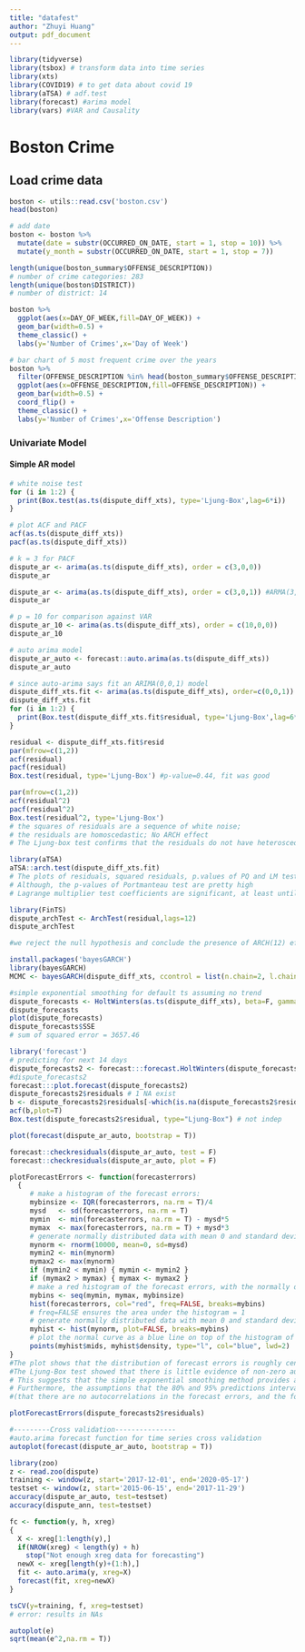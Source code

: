 ```yaml
---
title: "datafest"
author: "Zhuyi Huang"
output: pdf_document
---
```

```r
library(tidyverse)
library(tsbox) # transform data into time series
library(xts)
library(COVID19) # to get data about covid 19
library(aTSA) # adf.test
library(forecast) #arima model
library(vars) #VAR and Causality
```

# Boston Crime
## Load crime data
```r
boston <- utils::read.csv('boston.csv')
head(boston)

# add date
boston <- boston %>%
  mutate(date = substr(OCCURRED_ON_DATE, start = 1, stop = 10)) %>%
  mutate(y_month = substr(OCCURRED_ON_DATE, start = 1, stop = 7))

```

```r
length(unique(boston_summary$OFFENSE_DESCRIPTION))
# number of crime categories: 283
length(unique(boston$DISTRICT))
# number of district: 14

boston %>%
  ggplot(aes(x=DAY_OF_WEEK,fill=DAY_OF_WEEK)) +
  geom_bar(width=0.5) + 
  theme_classic() +
  labs(y='Number of Crimes',x='Day of Week')

```

```r
# bar chart of 5 most frequent crime over the years
boston %>%
  filter(OFFENSE_DESCRIPTION %in% head(boston_summary$OFFENSE_DESCRIPTION, 5)) %>%
  ggplot(aes(x=OFFENSE_DESCRIPTION,fill=OFFENSE_DESCRIPTION)) +
  geom_bar(width=0.5) +
  coord_flip() +
  theme_classic() +
  labs(y='Number of Crimes',x='Offense Description')
```

### Univariate Model
#### Simple AR model
```r
# white noise test
for (i in 1:2) {
  print(Box.test(as.ts(dispute_diff_xts), type='Ljung-Box',lag=6*i))
}

# plot ACF and PACF
acf(as.ts(dispute_diff_xts))
pacf(as.ts(dispute_diff_xts))

# k = 3 for PACF
dispute_ar <- arima(as.ts(dispute_diff_xts), order = c(3,0,0))
dispute_ar

dispute_ar <- arima(as.ts(dispute_diff_xts), order = c(3,0,1)) #ARMA(3,1) is better than above
dispute_ar

# p = 10 for comparison against VAR
dispute_ar_10 <- arima(as.ts(dispute_diff_xts), order = c(10,0,0))
dispute_ar_10

# auto arima model
dispute_ar_auto <- forecast::auto.arima(as.ts(dispute_diff_xts)) 
dispute_ar_auto

# since auto-arima says fit an ARIMA(0,0,1) model
dispute_diff_xts.fit <- arima(as.ts(dispute_diff_xts), order=c(0,0,1))
dispute_diff_xts.fit
for (i in 1:2) {
  print(Box.test(dispute_diff_xts.fit$residual, type='Ljung-Box',lag=6*i))
}

residual <- dispute_diff_xts.fit$resid
par(mfrow=c(1,2))
acf(residual)
pacf(residual)
Box.test(residual, type='Ljung-Box') #p-value=0.44, fit was good

par(mfrow=c(1,2))
acf(residual^2)
pacf(residual^2)
Box.test(residual^2, type='Ljung-Box') 
# the squares of residuals are a sequence of white noise; 
# the residuals are homoscedastic; No ARCH effect
# The Ljung-box test confirms that the residuals do not have heteroscedasticity because the p-values are very large.
```
```r
library(aTSA)
aTSA::arch.test(dispute_diff_xts.fit)
# The plots of residuals, squared residuals, p.values of PQ and LM tests 
# Although, the p-values of Portmanteau test are pretty high
# Lagrange multiplier test coefficients are significant, at least until lag 8

library(FinTS)
dispute_archTest <- ArchTest(residual,lags=12)
dispute_archTest

#we reject the null hypothesis and conclude the presence of ARCH(12) effects.
```

```r
install.packages('bayesGARCH')
library(bayesGARCH)
MCMC <- bayesGARCH(dispute_diff_xts, ccontrol = list(n.chain=2, l.chain=100))

```

```r
#simple exponential smoothing for default ts assuming no trend
dispute_forecasts <- HoltWinters(as.ts(dispute_diff_xts), beta=F, gamma=F,l.start = -10)
dispute_forecasts
plot(dispute_forecasts)
dispute_forecasts$SSE
# sum of squared error = 3657.46

library('forecast')
# predicting for next 14 days
dispute_forecasts2 <- forecast:::forecast.HoltWinters(dispute_forecasts, h=14)
#dispute_forecasts2
forecast:::plot.forecast(dispute_forecasts2)
dispute_forecasts2$residuals # 1 NA exist
b <- dispute_forecasts2$residuals[-which(is.na(dispute_forecasts2$residuals))]
acf(b,plot=T)
Box.test(dispute_forecasts2$residual, type="Ljung-Box") # not indep

plot(forecast(dispute_ar_auto, bootstrap = T))

forecast::checkresiduals(dispute_ar_auto, test = F)
forecast::checkresiduals(dispute_ar_auto, plot = F)
```

```r
plotForecastErrors <- function(forecasterrors)
  {
     # make a histogram of the forecast errors:
     mybinsize <- IQR(forecasterrors, na.rm = T)/4
     mysd   <- sd(forecasterrors, na.rm = T)
     mymin  <- min(forecasterrors, na.rm = T) - mysd*5
     mymax  <- max(forecasterrors, na.rm = T) + mysd*3
     # generate normally distributed data with mean 0 and standard deviation mysd
     mynorm <- rnorm(10000, mean=0, sd=mysd)
     mymin2 <- min(mynorm)
     mymax2 <- max(mynorm)
     if (mymin2 < mymin) { mymin <- mymin2 }
     if (mymax2 > mymax) { mymax <- mymax2 }
     # make a red histogram of the forecast errors, with the normally distributed data overlaid:
     mybins <- seq(mymin, mymax, mybinsize)
     hist(forecasterrors, col="red", freq=FALSE, breaks=mybins)
     # freq=FALSE ensures the area under the histogram = 1
     # generate normally distributed data with mean 0 and standard deviation mysd
     myhist <- hist(mynorm, plot=FALSE, breaks=mybins)
     # plot the normal curve as a blue line on top of the histogram of forecast errors:
     points(myhist$mids, myhist$density, type="l", col="blue", lwd=2)
}
#The plot shows that the distribution of forecast errors is roughly centred on zero, and is more or less normally distributed.
#The Ljung-Box test showed that there is little evidence of non-zero autocorrelations in the in-sample forecast errors, and the distribution of forecast errors seems to be normally distributed with mean zero. 
# This suggests that the simple exponential smoothing method provides an adequate predictive model for water usage. 
# Furthermore, the assumptions that the 80% and 95% predictions intervals were based upon
#(that there are no autocorrelations in the forecast errors, and the forecast errors are normally distributed with mean zero and constant variance) are probably valid.

plotForecastErrors(dispute_forecasts2$residuals)
```

```r
#---------Cross validation---------------
#auto.arima forecast function for time series cross validation
autoplot(forecast(dispute_ar_auto, bootstrap = T))

library(zoo)
z <- read.zoo(dispute)
training <- window(z, start='2017-12-01', end='2020-05-17')
testset <- window(z, start='2015-06-15', end='2017-11-29')
accuracy(dispute_ar_auto, test=testset)
accuracy(dispute_ann, test=testset)

fc <- function(y, h, xreg)
{
  X <- xreg[1:length(y),]
  if(NROW(xreg) < length(y) + h)
    stop("Not enough xreg data for forecasting")
  newX <- xreg[length(y)+(1:h),]
  fit <- auto.arima(y, xreg=X)
  forecast(fit, xreg=newX)
}

tsCV(y=training, f, xreg=testset)
# error: results in NAs 

autoplot(e)
sqrt(mean(e^2,na.rm = T))
```


